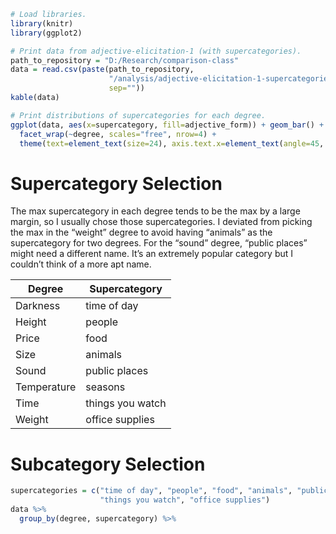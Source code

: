 ```{r}
# Load libraries.
library(knitr)
library(ggplot2)
```

```{r}
# Print data from adjective-elicitation-1 (with supercategories).
path_to_repository = "D:/Research/comparison-class"
data = read.csv(paste(path_to_repository, 
                      "/analysis/adjective-elicitation-1-supercategories.csv",
                      sep=""))
kable(data)
```

```{r fig.height=36, fig.width=20}
# Print distributions of supercategories for each degree.
ggplot(data, aes(x=supercategory, fill=adjective_form)) + geom_bar() + 
  facet_wrap(~degree, scales="free", nrow=4) + 
  theme(text=element_text(size=24), axis.text.x=element_text(angle=45, hjust=1.0, vjust=1.0))
```

# Supercategory Selection

The max supercategory in each degree tends to be the max by a large margin, so I usually chose those supercategories. I deviated from picking the max in the "weight" degree to avoid having "animals" as the supercategory for two degrees. For the "sound" degree, "public places" might need a different name. It's an extremely popular category but I couldn't think of a more apt name.

| Degree      | Supercategory    |
|-------------|------------------|
| Darkness    | time of day      | 
| Height      | people           |
| Price       | food             |
| Size        | animals          |
| Sound       | public places    |
| Temperature | seasons          |
| Time        | things you watch |
| Weight      | office supplies  |

# Subcategory Selection

```{r}
supercategories = c("time of day", "people", "food", "animals", "public places", "season", 
                    "things you watch", "office supplies")
data %>% 
  group_by(degree, supercategory) %>%
```
